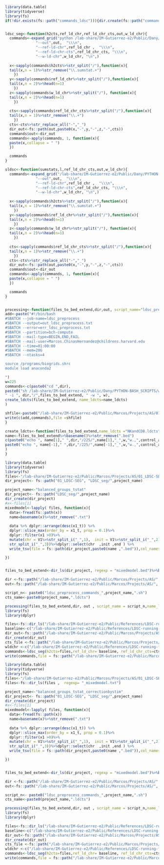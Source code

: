 ```r
library(data.table)
library(tidyverse)
library(fs)
if(!dir.exists(fs::path("commands_ldsc"))){dir.create(fs::path("commands_ldsc"))}


ldsc_seg<-function(h2cts,ref_ld_chr,ref_ld_chr_cts,out,w_ld_chr){
  commands<-expand_grid("python /lab-share/IM-Gutierrez-e2/Public/Dany/ldsc/ldsc.py --h2-cts",h2cts, "\\\n",
              "--out",out,  "\\\n",
              "--ref-ld-chr",ref_ld_chr ,  "\\\n",
              "--ref-ld-chr-cts",ref_ld_chr_cts, "\\\n",
              "--w-ld-chr",w_ld_chr, "\n",)
  
  x<-sapply(commands$h2cts%>%str_split("/"),function(x){
  tail(x,n = 1)%>%str_remove("\\.sumstat.+")
    })
  y<-sapply(commands$ref_ld_chr%>%str_split("/"),function(x){
  tail(x,n = 2)%>%head(n=1)
    })
  z<-sapply(commands$w_ld_chr%>%str_split("/"), function(x){
  tail(x,n = 2)%>%head(n=1)
    })
  
  cts<-sapply(commands$ref_ld_chr_cts%>%str_split("/"),function(x){
  tail(x,n = 1)%>%str_remove("\\.+")
    })
  cts<-cts%>%str_replace_all("-","_")
  dir_out<-fs::path(out,paste0(x,"-",y,"-",z,"-",cts))
  commands$out<-dir_out
  commands<-apply(commands, 1, function(x){
  paste(x,collapse = " ")
  })

  commands
}

sldsc<-function(sumstats,l,ref_ld_chr_cts,out,w_ld_chr){
  commands<-expand_grid("/lab-share/IM-Gutierrez-e2/Public/Dany/PYTHON-BASH_SCRIPTS/S-LDSC.sh -s",h2cts, "\\\n",
              "--out",out,  "\\\n",
              "--ref-ld-chr",ref_ld_chr ,  "\\\n",
              "--ref-ld-chr-cts",ref_ld_chr_cts, "\\\n",
              "--w-ld-chr",w_ld_chr, "\n",)
  
  x<-sapply(commands$h2cts%>%str_split("/"),function(x){
  tail(x,n = 1)%>%str_remove("\\.sumstat.+")
    })
  y<-sapply(commands$ref_ld_chr%>%str_split("/"),function(x){
  tail(x,n = 2)%>%head(n=1)
    })
  z<-sapply(commands$w_ld_chr%>%str_split("/"), function(x){
  tail(x,n = 2)%>%head(n=1)
    })
  
  cts<-sapply(commands$ref_ld_chr_cts%>%str_split("/"),function(x){
  tail(x,n = 1)%>%str_remove("\\.+")
    })
  cts<-cts%>%str_replace_all("-","_")
  dir_out<-fs::path(out,paste0(x,"-",y,"-",z,"-",cts))
  commands$out<-dir_out
  commands<-apply(commands, 1, function(x){
  paste(x,collapse = " ")
  })

  commands
}



```





```r

processing<-function(files_to_bed_extend,dir,out, script_name="ldsc_preprocess_commands_NKvsCD8.sh",name_ldcts){
add<-paste("#!/bin/bash
#SBATCH --job-name=ldsc_preprocess
#SBATCH --output=out_ldsc_preprocess.txt
#SBATCH --error=err_ldsc_preprocess.txt
#SBATCH --partition=bch-compute
#SBATCH --mail-type=BEGIN,END,FAIL
#SBATCH --mail-user=Marcos.ChinasHernandez@childrens.harvard.edu
#SBATCH --time=01:00:00
#SBATCH --mem=20G
#SBATCH --ntasks=4 

source /programs/biogrids.shrc
module load anaconda2

")
w=225
commands<-c(paste0("cd ",dir),
paste0("sh /lab-share/IM-Gutierrez-e2/Public/Dany/PYTHON-BASH_SCRIPTS/window-LD2.sh",
" -i ", dir,"/",files_to_bed_extend, " -w ", w),
create_ldcts(files_to_bed_extend, name_ldcts=name_ldcts)
)

shfile<-paste0("/lab-share/IM-Gutierrez-e2/Public/Marcos/Projects/AS/01_LDSC-SEG/", script_name)
write(c(add,commands),file =shfile)
}

create_ldcts<-function(files_to_bed_extend,name_ldcts ="NKandCD8.ldcts",w = "225", control_annot="/lab-share/IM-Gutierrez-e2/Public/References/LDSC-Calderon/Control_w225/Control_w225."){
name<-files_to_bed_extend%>%basename()%>%str_remove(".bed")
c(paste0("echo ", name[1]," ",dir,"/225/",name[1],"_",w,"w.,",control_annot," > ", fs::path(dir,name_ldcts)),
paste0("echo ", name[-1]," ",dir,"/225/",name[-1],"_",w,"w.,",control_annot," >> ", fs::path(dir,name_ldcts))
)
}


```


```r
library(data.table)
library(tidyverse)
library(fs)
files<-"/lab-share/IM-Gutierrez-e2/Public/Marcos/Projects/AS/01_LDSC-SEG/LMM_LDSC_seg/balanced_groups"
dir_project<- fs::path("01_LDSC-SEG", "LDSC_seg/",project_name)

project_name<-"balanced_groups_tstat"
dir_project<- fs::path("LDSC_seg/",project_name)
dir_create(dir_project)
#x<-files[1]
mixedmodel<-lapply( files, function(x){
  data<-fread(fs::path(x))
  name=basename(x)%>%str_remove(".txt")
  
  data %>% dplyr::arrange(desc(x1_t)) %>%
  dplyr::slice_max(order_by = x1_t, prop = 0.1)%>%
  dplyr::filter(x1 >0)%>%
  mutate(chr = V1%>%str_split_i("_",1),  init = V1%>%str_split_i("_",2), end =  V1%>%
  str_split_i("_",3))%>%dplyr::select(chr  ,init ,end ) %>%
  write_tsv(file = fs::path(dir_project,paste0(name ,".bed")),col_names= FALSE)

})


files_to_bed_extend<-dir_ls(dir_project, regexp = "mixedmodel.bed")%>%basename()

dir <-fs::path("/lab-share/IM-Gutierrez-e2/Public/Marcos/Projects/AS/", dir_project)
out<-fs::path("/lab-share/IM-Gutierrez-e2/Public/Marcos/Projects/AS/", dir_project)

script_n<- paste0("ldsc_preprocess_commands_",project_name,".sh")
cts_name<-paste0(project_name,".ldcts")

processing(files_to_bed_extend,dir, out , script_name = script_n,name_ldcts =paste0(project_name,".ldcts"))
library(fs)
library(dplyr)

files<-fs::dir_ls("/lab-share/IM-Gutierrez-e2/Public/References/LDSC-running-files/SUMSTATS/",recurse = TRUE,type = "file",regexp = "PASS_.*.sumstats")%>%stringr::str_subset("Ankylosis", negate = TRUE)
baseline<-c("/lab-share/IM-Gutierrez-e2/Public/References/LDSC-running-files/BASELINES/baseline_v1.2/baseline.")
dir_out<-fs::path("/lab-share/IM-Gutierrez-e2/Public/Marcos/Projects/AS/",dir_project, "/ldsc_seg_analysis/")
dir_create(dir_out)
cts_file <-fs::path("/lab-share/IM-Gutierrez-e2/Public/Marcos/Projects/AS/",dir_project ,cts_name)
wldchr <-c("/lab-share/IM-Gutierrez-e2/Public/References/LDSC-running-files/weights_hm3_no_hla/weights.")
commands<-ldsc_seg(h2cts=files,ref_ld_chr= baseline, ref_ld_chr_cts=cts_file, w_ld_chr = wldchr,out=dir_out)
write(commands,file = fs::path("/lab-share/IM-Gutierrez-e2/Public/Marcos/Projects/AS/", dir_project, paste0("ldsc_commands_", project_name,".sh") ) )


```


```r
library(data.table)
library(tidyverse)
library(fs)
files<-"/lab-share/IM-Gutierrez-e2/Public/Marcos/Projects/AS/01_LDSC-SEG/LMM_LDSC_seg/balanced_groups_correctionbystim"
files<-fs::dir_ls(files ,  regexp= "_mixedmodel.txt")

project_name<-"balanced_groups_tstat_correctionbystim"
dir_project<- fs::path("01_LDSC-SEG", "LDSC_seg/",project_name)
dir_create(dir_project)
#x<-files[1]
mixedmodel<-lapply( files, function(x){
  data<-fread(fs::path(x))
  name=basename(x)%>%str_remove(".txt")
  
  data %>% dplyr::arrange(desc(x1_t)) %>%
  dplyr::slice_max(order_by = x1_t, prop = 0.1)%>%
  dplyr::filter(x1 >0)%>%
  mutate(chr = V1%>%str_split_i("_",1),  init = V1%>%str_split_i("_",2), end =  V1%>%
  str_split_i("_",3))%>%dplyr::select(chr  ,init ,end ) %>%
  write_tsv(file = fs::path(dir_project,paste0(name ,".bed")),col_names= FALSE)

})


files_to_bed_extend<-dir_ls(dir_project, regexp = "mixedmodel.bed")%>%basename()

dir <-fs::path("/lab-share/IM-Gutierrez-e2/Public/Marcos/Projects/AS/", dir_project)
out<-fs::path("/lab-share/IM-Gutierrez-e2/Public/Marcos/Projects/AS/", dir_project)

script_n<- paste0("ldsc_preprocess_commands_",project_name,".sh")
cts_name<-paste0(project_name,".ldcts")

processing(files_to_bed_extend,dir, out , script_name = script_n,name_ldcts =paste0(project_name,".ldcts"))
library(fs)
library(dplyr)

files<-fs::dir_ls("/lab-share/IM-Gutierrez-e2/Public/References/LDSC-running-files/SUMSTATS/",recurse = TRUE,type = "file",regexp = "PASS_.*.sumstats")%>%stringr::str_subset("Ankylosis", negate = TRUE)
baseline<-c("/lab-share/IM-Gutierrez-e2/Public/References/LDSC-running-files/BASELINES/baseline_v1.2/baseline.")
dir_out<-fs::path("/lab-share/IM-Gutierrez-e2/Public/Marcos/Projects/AS/",dir_project, "/ldsc_seg_analysis/")
dir_create(dir_out)
cts_file <-fs::path("/lab-share/IM-Gutierrez-e2/Public/Marcos/Projects/AS/",dir_project ,cts_name)
wldchr <-c("/lab-share/IM-Gutierrez-e2/Public/References/LDSC-running-files/weights_hm3_no_hla/weights.")
commands<-ldsc_seg(h2cts=files,ref_ld_chr= baseline, ref_ld_chr_cts=cts_file, w_ld_chr = wldchr,out=dir_out)
write(commands,file = fs::path("/lab-share/IM-Gutierrez-e2/Public/Marcos/Projects/AS/", dir_project, paste0("ldsc_commands_", project_name,".sh") ) )


```







